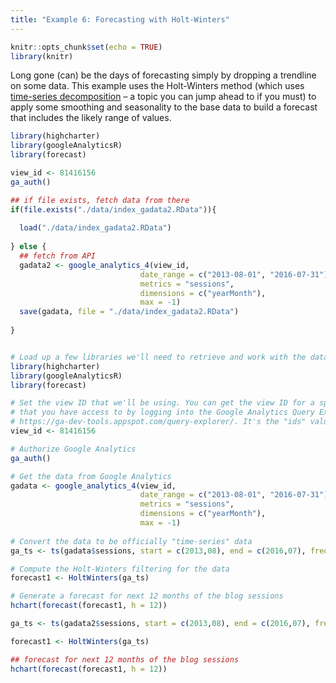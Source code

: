```yaml
---
title: "Example 6: Forecasting with Holt-Winters"
---
```


```r
knitr::opts_chunk$set(echo = TRUE)
library(knitr)
```

Long gone (can) be the days of forecasting simply by dropping a trendline on some data. This example uses the Holt-Winters method (which uses [time-series decomposition](http://www.dartistics.com/timeseries.html#decomposition) -- a topic you can jump ahead to if you must) to apply some smoothing and seasonality to the base data to build a forecast that includes the likely range of values.

```r
library(highcharter)
library(googleAnalyticsR)
library(forecast)

view_id <- 81416156
ga_auth()

## if file exists, fetch data from there
if(file.exists("./data/index_gadata2.RData")){
  
  load("./data/index_gadata2.RData")
  
} else {
  ## fetch from API
  gadata2 <- google_analytics_4(view_id, 
                             date_range = c("2013-08-01", "2016-07-31"),
                             metrics = "sessions", 
                             dimensions = c("yearMonth"),
                             max = -1)
  save(gadata, file = "./data/index_gadata2.RData")
  
}

```

```r

# Load up a few libraries we'll need to retrieve and work with the data
library(highcharter)
library(googleAnalyticsR)
library(forecast)

# Set the view ID that we'll be using. You can get the view ID for a specific view
# that you have access to by logging into the Google Analytics Query Explorer at
# https://ga-dev-tools.appspot.com/query-explorer/. It's the "ids" value.
view_id <- 81416156

# Authorize Google Analytics
ga_auth()

# Get the data from Google Analytics
gadata <- google_analytics_4(view_id, 
                             date_range = c("2013-08-01", "2016-07-31"),
                             metrics = "sessions", 
                             dimensions = c("yearMonth"),
                             max = -1)
                             
# Convert the data to be officially "time-series" data
ga_ts <- ts(gadata$sessions, start = c(2013,08), end = c(2016,07), frequency = 12)

# Compute the Holt-Winters filtering for the data
forecast1 <- HoltWinters(ga_ts)

# Generate a forecast for next 12 months of the blog sessions
hchart(forecast(forecast1, h = 12))

```

```r
ga_ts <- ts(gadata2$sessions, start = c(2013,08), end = c(2016,07), frequency = 12)

forecast1 <- HoltWinters(ga_ts)

## forecast for next 12 months of the blog sessions
hchart(forecast(forecast1, h = 12))

```

